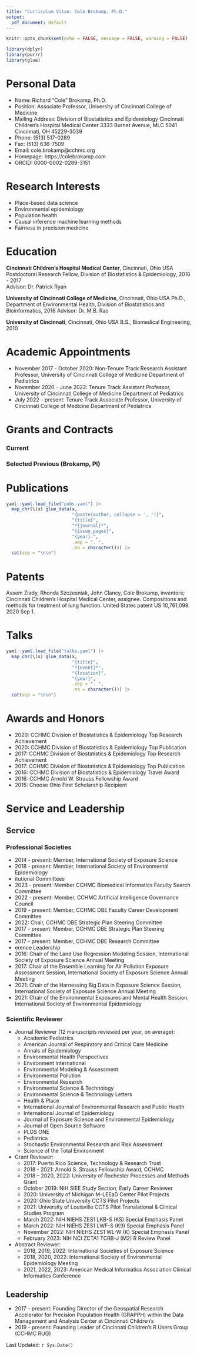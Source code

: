 ```yaml
---
title: "Curriculum Vitae: Cole Brokamp, Ph.D."
output:
  pdf_document: default
---
```


```r
knitr::opts_chunk$set(echo = FALSE, message = FALSE, warning = FALSE)
```
```r
library(dplyr)
library(purrr)
library(glue)
```

# Personal Data

- Name: Richard "Cole" Brokamp, Ph.D.
- Position: Associate Professor, University of Cincinnati College of Medicine
- Mailing Address:
    Division of Biostatistics and Epidemiology
    Cincinnati Children’s Hospital Medical Center
    3333 Burnet Avenue, MLC 5041
    Cincinnati, OH 45229-3039
- Phone: (513) 517-0289
- Fax: (513) 636-7509
- Email: cole.brokamp@cchmc.org
- Homepage: https://colebrokamp.com
- ORCID: 0000-0002-0289-3151

# Research Interests

- Place-based data science
- Environmental epidemiology
- Population health
- Causal inference machine learning methods
- Fairness in precision medicine

# Education

**Cincinnati Children’s Hospital Medical Center**, Cincinnati, Ohio USA  
Postdoctoral Research Fellow, Division of Biostatistics & Epidemiology, 2016 - 2017  
Advisor: Dr. Patrick Ryan

**University of Cincinnati College of Medicine**, Cincinnati, Ohio USA
Ph.D., Department of Environmental Health, Division of Biostatistics and Bioinformatics, 2016
Advisor: Dr. M.B. Rao

**University of Cincinnati**, Cincinnati, Ohio USA
B.S., Biomedical Engineering, 2010

# Academic Appointments

- November 2017 - October 2020: Non-Tenure Track Research Assistant Professor, University of Cincinnati College of Medicine Department of Pediatrics
- November 2020 – June 2022: Tenure Track Assistant Professor, University of Cincinnati College of Medicine Department of Pediatrics
- July 2022 – present: Tenure Track Associate Professor, University of Cincinnati College of Medicine Department of Pediatrics

# Grants and Contracts

### Current

### Selected Previous (Brokamp, PI)

# Publications

```r
yaml::yaml.load_file("pubs.yaml") |>
  map_chr(\(x) glue_data(x,
                         "{paste(author, collapse = ', ')}",
                         "{title}",
                         "*{journal}*",
                         "{issue_pages}",
                         "{year}.",
                         .sep = ". ",
                         .na = character())) |>
  cat(sep = "\n\n")
```

# Patents

Assem Ziady, Rhonda Szczesniak, John Clancy, Cole Brokamp, inventors; Cincinnati Children’s Hospital Medical Center, assignee. Compositions and methods for treatment of lung function. United States patent US 10,761,099. 2020 Sep 1.

# Talks

```r
yaml::yaml.load_file("talks.yaml") |>
  map_chr(\(x) glue_data(x,
                         "{title}",
                         "*{event}*",
                         "{location}",
                         "{year}",
                         .sep = ". ",
                         .na = character())) |>
  cat(sep = "\n\n")
```

# Awards and Honors

- 2020: CCHMC Division of Biostatistics & Epidemiology Top Research Achievement
- 2020: CCHMC Division of Biostatistics & Epidemiology Top Publication
- 2017: CCHMC Division of Biostatistics & Epidemiology Top Research Achievement
- 2017: CCHMC Division of Biostatistics & Epidemiology Top Publication
- 2016: CCHMC Division of Biostatistics & Epidemiology Travel Award
- 2016: CCHMC Arnold W. Strauss Fellowship Award
- 2015: Choose Ohio First Scholarship Recipient

# Service and Leadership

## Service

### Professional Societies

- 2014 - present: Member, International Society of Exposure Science
- 2018 - present: Member, International Society of Environmental Epidemiology
- itutional Committees
- 2023 - present: Member CCHMC Biomedical Informatics Faculty Search Committee
- 2022 - present: Member, CCHMC Artificial Intelligence Governance Council
- 2019 - present: Member, CCHMC DBE Faculty Career Development Committee
- 2022: Chair, CCHMC DBE Strategic Plan Steering Committee
- 2017 - present: Member, CCHMC DBE Strategic Plan Steering Committee
- 2017 - present: Member, CCHMC DBE Research Committee
- erence Leadership
- 2016: Chair of the Land Use Regression Modeling Session, International Society of Exposure Science Annual Meeting
- 2017: Chair of the Ensemble Learning for Air Pollution Exposure Assessment Session, International Society of Exposure Science Annual Meeting
- 2021: Chair of the Harnessing Big Data in Exposure Science Session, International Society of Exposure Science Annual Meeting
- 2021: Chair of the Environmental Exposures and Mental Health Session, International Society of Environmental Epidemiology

### Scientific Reviewer

- Journal Reviewer (12 manuscripts reviewed per year, on average):
  - Academic Pediatrics
  - American Journal of Respiratory and Critical Care Medicine
  - Annals of Epidemiology
  - Environmental Health Perspectives
  - Environment International
  - Environmental Modeling & Assessment
  - Environmental Pollution
  - Environmental Research
  - Environmental Science & Technology
  - Environmental Science & Technology Letters
  - Health & Place
  - International Journal of Environmental Research and Public Health
  - International Journal of Epidemiology
  - Journal of Exposure Science and Environmental Epidemiology
  - Journal of Open Source Software
  - PLOS ONE
  - Pediatrics
  - Stochastic Environmental Research and Risk Assessment
  - Science of the Total Environment
- Grant Reviewer:
  - 2017: Puerto Rico Science, Technology & Research Trust
  - 2018 - 2021: Arnold S. Strauss Fellowship Award, CCHMC
  - 2018 – 2020, 2022: University of Rochester Processes and Methods Grant
  - October 2019: NIH SIEE Study Section, Early Career Reviewer
  - 2020: University of Michigan M-LEEaD Center Pilot Projects
  - 2020: Ohio State University CCTS Pilot Projects
  - 2021: University of Louisville CCTS Pilot Translational & Clinical Studies Program
  - March 2022: NIH NIEHS ZES1 LKB-S (KS) Special Emphasis Panel
  - March 2022: NIH NIEHS ZES1 LWF-S (K9) Special Emphasis Panel
  - November 2022: NIH NIEHS ZES1 WL-W (K) Special Emphasis Panel
  - February 2023: NIH NCI ZCTA1 TCRB-J (M2) R Review Panel
- Abstract Reviewer:
  - 2018, 2019, 2022: International Societies of Exposure Science 
  - 2018, 2020, 2022: International Society of Environmental Epidemiology Meeting
  - 2021, 2022, 2023: American Medical Informatics Association Clinical Informatics Conference

## Leadership

- 2017 - present: Founding Director of the Geospatial Research Accelerator for Precision Population Health (GRAPPH) within the Data Management and Analysis Center at Cincinnati Children’s
- 2019 - present: Founding Leader of Cincinnati Children’s R Users Group (CCHMC RUG)

\vfill

Last Updated: `r Sys.Date()`
